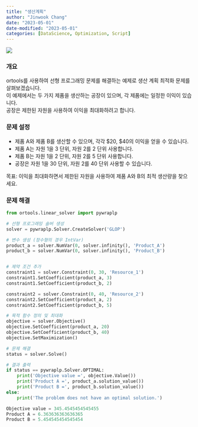---
title: "생산계획"
author: "Jinwook Chang"
date: "2023-05-01"
date-modified: "2023-05-01"
categories: [DataScience, Optimization, Script]
---

![](front.jpg)

### 개요

ortools를 사용하여 선형 프로그래밍 문제를 해결하는 예제로 생산 계획 최적화 문제를 살펴보겠습니다.  
이 예제에서는 두 가지 제품을 생산하는 공장이 있으며, 각 제품에는 일정한 이익이 있습니다.  
공장은 제한된 자원을 사용하여 이익을 최대화하려고 합니다.

### 문제 설정

* 제품 A와 제품 B를 생산할 수 있으며, 각각 \$20, \$40의 이익을 얻을 수 있습니다.  
* 제품 A는 자원 1을 3 단위, 자원 2를 2 단위 사용합니다.  
* 제품 B는 자원 1을 2 단위, 자원 2를 5 단위 사용합니다.  
* 공장은 자원 1을 30 단위, 자원 2를 40 단위 사용할 수 있습니다.  


목표: 이익을 최대화하면서 제한된 자원을 사용하여 제품 A와 B의 최적 생산량을 찾으세요.

### 문제 해결

``` python
from ortools.linear_solver import pywraplp

# 선형 프로그래밍 솔버 생성
solver = pywraplp.Solver.CreateSolver('GLOP')

# 변수 생성 (정수형의 경우 IntVar)
product_a = solver.NumVar(0, solver.infinity(), 'Product_A')
product_b = solver.NumVar(0, solver.infinity(), 'Product_B')


# 제약 조건 추가
constraint1 = solver.Constraint(0, 30, 'Resource_1')
constraint1.SetCoefficient(product_a, 3)
constraint1.SetCoefficient(product_b, 2)

constraint2 = solver.Constraint(0, 40, 'Resource_2')
constraint2.SetCoefficient(product_a, 2)
constraint2.SetCoefficient(product_b, 5)

# 목적 함수 정의 및 최대화
objective = solver.Objective()
objective.SetCoefficient(product_a, 20)
objective.SetCoefficient(product_b, 40)
objective.SetMaximization()

# 문제 해결
status = solver.Solve()

# 결과 출력
if status == pywraplp.Solver.OPTIMAL:
    print('Objective value =', objective.Value())
    print('Product A =', product_a.solution_value())
    print('Product B =', product_b.solution_value())
else:
    print('The problem does not have an optimal solution.')
```

``` python
Objective value = 345.4545454545455
Product A = 6.363636363636365
Product B = 5.454545454545454
```
